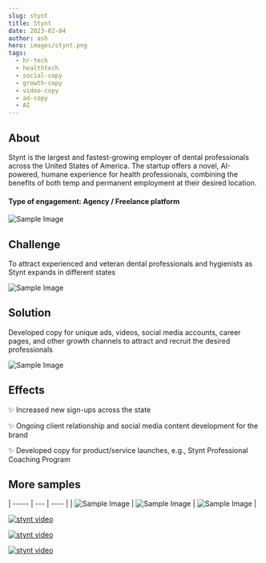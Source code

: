 ```yaml
---
slug: stynt
title: Stynt 
date: 2023-02-04
author: ash
hero: images/stynt.png
tags:
  - hr-tech 
  - healthtech
  - social-copy
  - growth-copy
  - video-copy 
  - ad-copy 
  - AI 
---
```



  

## About

  

Stynt is the largest and fastest-growing employer of dental professionals across the United States of America. The startup offers a novel, AI-powered, humane experience for health professionals, combining the benefits of both temp and permanent employment at their desired location.

  
  

#### Type of engagement: Agency / Freelance platform

  

![Sample Image](/images/600x300.png)

## Challenge

  

To attract experienced and veteran dental professionals and hygienists as Stynt expands in different states

  

![Sample Image](/images/600x300.png)

  

## Solution

  

Developed copy for unique ads, videos, social media accounts, career pages, and other growth channels to attract and recruit the desired professionals

  

![Sample Image](/images/600x300.png)

## Effects

  

✨ Increased new sign-ups across the state

✨ Ongoing client relationship and social media content development for the brand

✨ Developed copy for product/service launches, e.g., Stynt Professional Coaching Program

  

## More samples

  
| ----- | --- | ---- |
| ![Sample Image](/images/600x300.png) | ![Sample Image](/images/600x300.png) | ![Sample Image](/images/600x300.png) |


[![stynt video](/images/600x300.png)](https://dms.licdn.com/playlist/C5605AQECZpROX_ZW8A/mp4-640p-30fp-crf28/0/1680977533057?e=2147483647&v=beta&t=tENH1wuTCVwqfiu4jPxlLtQf59BJq32meoLSV2Zwmko)


[![stynt video](/images/600x300.png)](https://dms.licdn.com/playlist/D5605AQHk7EoGe7t4vQ/mp4-640p-30fp-crf28/0/1681745398313?e=2147483647&v=beta&t=Hw00rf3CT1C4zNFZG9qbQp_sDx-t9CbhuMWEbYG0oyo)

[![stynt video](/images/600x300.png)](https://dms.licdn.com/playlist/D5605AQE8VnWPjDLA4g/mp4-360p-30fp-crf28/0/1680274593857?e=2147483647&v=beta&t=4g04_58AddSna0wcKjS1dR8rAs5q4wRM_26aueOXQSU) 

